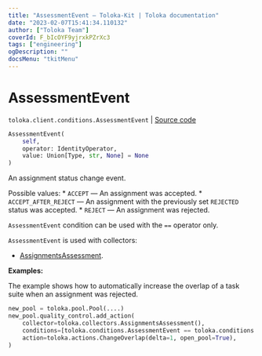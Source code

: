 ```yaml
---
title: "AssessmentEvent — Toloka-Kit | Toloka documentation"
date: "2023-02-07T15:41:34.110132"
author: ["Toloka Team"]
coverId: F_bIcOYF9yjrxkPZrXc3
tags: ["engineering"]
ogDescription: ""
docsMenu: "tkitMenu"
---
```


# AssessmentEvent
`toloka.client.conditions.AssessmentEvent` | [Source code](https://github.com/Toloka/toloka-kit/blob/v1.1.3/src/client/conditions.py#L105)

```python
AssessmentEvent(
    self,
    operator: IdentityOperator,
    value: Union[Type, str, None] = None
)
```

An assignment status change event.

Possible values:
    * `ACCEPT` — An assignment was accepted.
    * `ACCEPT_AFTER_REJECT` — An assignment with the previously set `REJECTED` status was accepted.
    * `REJECT` — An assignment was rejected.

`AssessmentEvent` condition can be used with the `==` operator only.

`AssessmentEvent` is used with collectors:
- [AssignmentsAssessment](/docs-new/toloka-kit/reference/toloka.client.collectors.AssignmentsAssessment).

**Examples:**

The example shows how to automatically increase the overlap of a task suite when an assignment was rejected.

```python
new_pool = toloka.pool.Pool(....)
new_pool.quality_control.add_action(
    collector=toloka.collectors.AssignmentsAssessment(),
    conditions=[toloka.conditions.AssessmentEvent == toloka.conditions.AssessmentEvent.REJECT],
    action=toloka.actions.ChangeOverlap(delta=1, open_pool=True),
)
```
